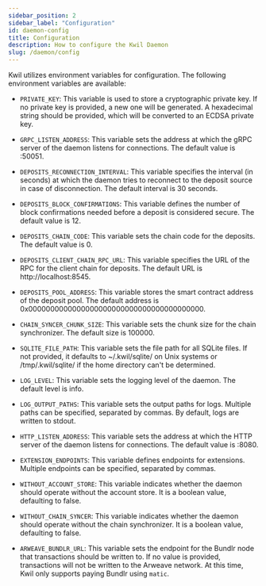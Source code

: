 ```yaml
---
sidebar_position: 2
sidebar_label: "Configuration"
id: daemon-config
title: Configuration
description: How to configure the Kwil Daemon
slug: /daemon/config
---
```


Kwil utilizes environment variables for configuration.  The following environment variables are available:

- `PRIVATE_KEY`: This variable is used to store a cryptographic private key. If no private key is provided, a new one will be generated. A hexadecimal string should be provided, which will be converted to an ECDSA private key.

- `GRPC_LISTEN_ADDRESS`: This variable sets the address at which the gRPC server of the daemon listens for connections. The default value is :50051.

- `DEPOSITS_RECONNECTION_INTERVAL`: This variable specifies the interval (in seconds) at which the daemon tries to reconnect to the deposit source in case of disconnection. The default interval is 30 seconds.

- `DEPOSITS_BLOCK_CONFIRMATIONS`: This variable defines the number of block confirmations needed before a deposit is considered secure. The default value is 12.

- `DEPOSITS_CHAIN_CODE`: This variable sets the chain code for the deposits. The default value is 0.

- `DEPOSITS_CLIENT_CHAIN_RPC_URL`: This variable specifies the URL of the RPC for the client chain for deposits. The default URL is http://localhost:8545.

- `DEPOSITS_POOL_ADDRESS`: This variable stores the smart contract address of the deposit pool. The default address is 0x0000000000000000000000000000000000000000.

- `CHAIN_SYNCER_CHUNK_SIZE`: This variable sets the chunk size for the chain synchronizer. The default size is 100000.

- `SQLITE_FILE_PATH`: This variable sets the file path for all SQLite files. If not provided, it defaults to ~/.kwil/sqlite/ on Unix systems or /tmp/.kwil/sqlite/ if the home directory can't be determined.

- `LOG_LEVEL`: This variable sets the logging level of the daemon. The default level is info.

- `LOG_OUTPUT_PATHS`: This variable sets the output paths for logs. Multiple paths can be specified, separated by commas. By default, logs are written to stdout.

- `HTTP_LISTEN_ADDRESS`: This variable sets the address at which the HTTP server of the daemon listens for connections. The default value is :8080.

- `EXTENSION_ENDPOINTS`: This variable defines endpoints for extensions. Multiple endpoints can be specified, separated by commas.

- `WITHOUT_ACCOUNT_STORE`: This variable indicates whether the daemon should operate without the account store. It is a boolean value, defaulting to false.

- `WITHOUT_CHAIN_SYNCER`: This variable indicates whether the daemon should operate without the chain synchronizer. It is a boolean value, defaulting to false.

- `ARWEAVE_BUNDLR_URL`: This variable sets the endpoint for the Bundlr node that transactions should be written to.  If no value is provided, transactions will not be written to the Arweave network.
At this time, Kwil only supports paying Bundlr using `matic`.